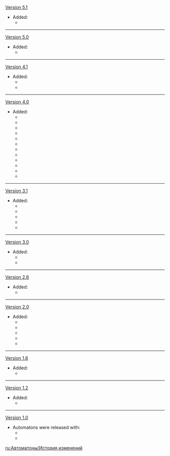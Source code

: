 {{Change History/Header}}
[[Version 5.1]]
* Added:
** {{Enemy|Secret Source Automaton: Configuration Device}}
----
[[Version 5.0]]
* Added:
** {{Enemy|Secret Source Automaton: Hunter-Seeker}}
----
[[Version 4.1]]
* Added:
** {{Enemy|Prototype Cal. Breguet}}
** {{Enemy|Deepwater Assault Mek}}
----
[[Version 4.0]]
* Added:
** {{Enemy|Area Alert Mek}}
** {{Enemy|Arithmetic Enhancer Mek}}
** {{Enemy|Geological Survey Mek}}
** {{Enemy|Nimble Harvester Mek}}
** {{Enemy|Recon Log Mek}}
** {{Enemy|Underwater Patrol Mek}}
** {{Enemy|Underwater Survey Mek}}
** {{Enemy|Annihilation Specialist Mek}}
** {{Enemy|Assault Specialist Mek}}
** {{Enemy|Construction Specialist Mek}}
** {{Enemy|Suppression Specialist Mek}}
** {{Enemy|Icewind Suite}}
----
[[Version 3.1]]
* Added:
** {{Enemy|Primal Construct: Repulsor}}
** {{Enemy|Primal Construct: Reshaper}}
** {{Enemy|Primal Construct: Prospector}}
** {{Enemy|Aeonblight Drake}}
** {{Enemy|Algorithm of Semi-Intransient Matrix of Overseer Network}}
----
[[Version 3.0]]
* Added:
** {{Enemy|Ruin Drake: Earthguard}}
** {{Enemy|Ruin Drake: Skywatch}}
----
[[Version 2.6]]
* Added:
** {{Enemy|Ruin Serpent}}
----
[[Version 2.0]]
* Added:
** {{Enemy|Perpetual Mechanical Array}}
** {{Enemy|Ruin Cruiser}}
** {{Enemy|Ruin Defender}}
** {{Enemy|Ruin Destroyer}}
** {{Enemy|Ruin Scout}}
----
[[Version 1.6]]
* Added:
** {{Enemy|Maguu Kenki}}
----
[[Version 1.2]]
* Added:
** {{Enemy|Ruin Grader}}
----
[[Version 1.0]]
* Automatons were released with:
** {{Enemy|Ruin Guard}}
** {{Enemy|Ruin Hunter}}
<noinclude>


[[ru:Автоматоны/История изменений]]
</noinclude>